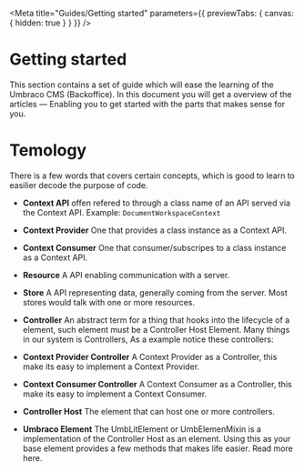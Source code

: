 
<Meta title="Guides/Getting started" parameters={{ previewTabs: { canvas: { hidden: true } } }} />

# Getting started

This section contains a set of guide which will ease the learning of the Umbraco CMS (Backoffice).
In this document you will get a overview of the articles — Enabling you to get started with the parts that makes sense for you.

# Temology
There is a few words that covers certain concepts, which is good to learn to easilier decode the purpose of code.

- **Context API** offen refered to through a class name of an API served via the Context API. Example: `DocumentWorkspaceContext`
- **Context Provider** One that provides a class instance as a Context API.
- **Context Consumer** One that consumer/subscripes to a class instance as a Context API.

- **Resource** A API enabling communication with a server.
- **Store** A API representing data, generally coming from the server. Most stores would talk with one or more resources.

- **Controller** An abstract term for a thing that hooks into the lifecycle of a element, such element must be a Controller Host Element. Many things in our system is Controllers, As a example notice these controllers:
- **Context Provider Controller** A Context Provider as a Controller, this make its easy to implement a Context Provider.
- **Context Consumer Controller** A Context Consumer as a Controller, this make its easy to implement a Context Consumer.

- **Controller Host** The element that can host one or more controllers.
- **Umbraco Element** The UmbLitElement or UmbElemenMixin is a implementation of the Controller Host as an element. Using this as your base element provides a few methods that makes life easier. Read more here.

